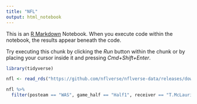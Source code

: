 ```yaml
---
title: "NFL"
output: html_notebook
---
```


This is an [R Markdown](http://rmarkdown.rstudio.com) Notebook. When you execute code within the notebook, the results appear beneath the code. 

Try executing this chunk by clicking the *Run* button within the chunk or by placing your cursor inside it and pressing *Cmd+Shift+Enter*. 

```r
library(tidyverse)
```

```r
nfl <- read_rds("https://github.com/nflverse/nflverse-data/releases/download/pbp/play_by_play_2022.rds")
```

```r
nfl %>% 
  filter(posteam == "WAS", game_half == "Half1", receiver == "T.McLaurin")
```

